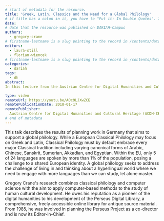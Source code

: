 ```yaml
---
# start of metadata for the resource.
title: 'Greek, Latin, Classics and the Need for a Global Philology'
# if title has a colon in it, you have to "Put it: In Double Quotes". If it also includes a quote, "You Can:'nest them'"
date: 
# date that the resource was published on DARIAH-Campus
authors:
  - gregory-crane
# firstname-lastname is a slug pointing to the record in /contents/data/person.yaml
editors:
  - laura-still
  - florian-wiencek
# firstname-lastname is a slug pointing to the record in /contents/data/person.yaml. Editors are optional.
categories:
  - dariah
tags:
  - dh
abstract:
In this lecture from the Austrian Centre for Digital Humanities and Cultural Heritage (ADCH-CH) on Greek, Latin, Classics and the Need for a Global Philology, Professor Crane discusses the need for a global philology. Combining classical philology and computer science, Crane aims to apply computer-based methods to the study of human cultural development. He discusses the necessity for project oriented, research, reusable code and infrastructures which support it. 

type: video
remoteUrl: https://youtu.be/AOc9LJXwZCE
remotePublicationDate: 2018-01-17
remotePublisher:
  Austrian Centre for Digital Humanities and Cultural Heritage (ACDH-CH)
# end of metadata
---
```


This talk describes the results of planning work in Germany that aims to support a global philology. While a European Classical Philology may focus on Greek and Latin, Classical Philology must by default embrace every major Classical tradition including varying canonical forms of Arabic, Chinese, Sanskrit, Sumerian, Akkadian, and Egyptian. Within the EU, only 5 of 24 languages are spoken by more than 1% of the population, posing a challenge to a shared European identity. A global philology seeks to address the challenge of living in and thinking about a hyperlingual world where we need to engage with more languages than we can study, let alone master.

Gregory Crane's research combines classical philology and computer science with the aim to apply computer-based methods to the study of human cultural development. He owes his reputation as a pioneer of the digital humanities to his development of the Perseus Digital Library, a comprehensive, freely accessible online library for antique source material. From 1985, he was involved in planning the Perseus Project as a co-director and is now its Editor-in-Chief.

<VideoCard
  title="Click to view"
  subtitle="ACDH-CH Lecture 3.2 – Gregory Crane – Greek, Latin, Classics and the Need for a Global Philology"
  id="AOc9LJXwZCE"
  image="images/acdh-ch-video.png"
/>
